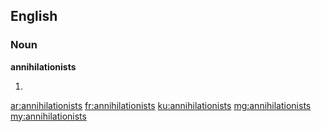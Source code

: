 ==English==

===Noun===
'''annihilationists'''

# {{plural of|annihilationist}}

[[ar:annihilationists]]
[[fr:annihilationists]]
[[ku:annihilationists]]
[[mg:annihilationists]]
[[my:annihilationists]]